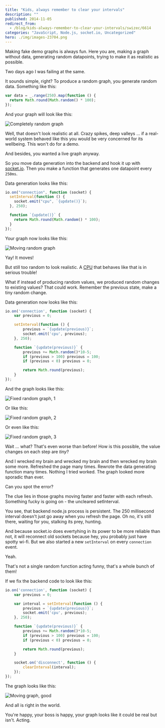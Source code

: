 ```yaml
---
title: "Kids, always remember to clear your intervals"
description: ""
published: 2014-11-05
redirect_from:
  - /blog/kids-always-remember-to-clear-your-intervals/swizec/6614
categories: "JavaScript, Node.js, socket.io, Uncategorized"
hero: ./img/images-23704.png
---
```


Making fake demo graphs is always fun. Here you are, making a graph without data, generating random datapoints, trying to make it as realistic as possible.

Two days ago I was failing at the same.

It sounds simple, right? To produce a random graph, you generate random data. Something like this:

```javascript
var data = _.range(250).map(function () {
  return Math.round(Math.random() * 100);
});
```

And your graph will look like this:

![Completely random graph](./img/images-23704.png)

Well, that doesn't look realistic at all. Crazy spikes, deep valleys ... if a real-world system behaved like this you would be very concerned for its wellbeing. This won't do for a demo.

And besides, you wanted a live graph anyway.

So you move data generation into the backend and hook it up with [socket.io](http://socket.io/). Then you make a function that generates one datapoint every `250ms`.

Data generation looks like this:

```javascript
io.on("connection", function (socket) {
  setInterval(function () {
    socket.emit("cpu", `{update()}`);
  }, 250);

  function `{update()}` {
    return Math.round(Math.random() * 100);
  }
});
```

Your graph now looks like this:

![Moving random graph](./img/images-23705.gif)

Yay! It moves!

But still too random to look realistic. A [CPU](http://en.wikipedia.org/wiki/Central_processing_unit) that behaves like that is in serious trouble!

What if instead of producing random values, we produced random changes to existing values? That could work. Remember the previous state, make a tiny random change.

Data generation now looks like this:

```javascript
io.on('connection', function (socket) {
    var previous = 0;

    setInterval(function () {
        previous = `{update(previous)}`;
        socket.emit('cpu', previous);
    }, 250);

    function `{update(previous)}` {
        previous += Math.random()*10-5;
        if (previous > 100) previous = 100;
        if (previous < 0) previous = 0;

        return Math.round(previous);
    }
});
```

And the graph looks like this:

![Fixed random graph, 1](./img/images-23706.gif)

Or like this:

![Fixed random graph, 2](./img/images-23707.gif)

Or even like this:

![Fixed random graph, 3](./img/images-23708.gif)

Wait ... what? That's even worse than before! How is this possible, the value changes on each step are _tiny_?

And I wrecked my brain and wrecked my brain and then wrecked my brain some more. Refreshed the page many times. Rewrote the data generating function many times. Nothing I tried worked. The graph looked more sporadic than ever.

Can you spot the error?

The clue lies in those graphs moving faster and faster with each refresh. Something fucky is going on - the uncleared setInterval.

You see, that backend node.js process is persistent. The 250 millisecond interval doesn't just go away when you refresh the page. Oh no, it's still there, waiting for you, stalking its prey, hunting.

And because socket.io does evertyhing in its power to be more reliable than not, it will reconnect old sockets because hey, you probably just have spotty wi-fi. But we also started a new `setInterval` on every `connection` event.

Yeah.

That's not a single random function acting funny, that's a whole bunch of them!

If we fix the backend code to look like this:

```javascript
io.on('connection', function (socket) {
    var previous = 0;

    var interval = setInterval(function () {
        previous = `{update(previous)}`;
        socket.emit('cpu', previous);
    }, 250);

    function `{update(previous)}` {
        previous += Math.random()*10-5;
        if (previous > 100) previous = 100;
        if (previous < 0) previous = 0;

        return Math.round(previous);
    }

    socket.on('disconnect', function () {
        clearInterval(interval);
    });
});
```

The graph looks like this:

![Moving graph, good](./img/images-23710.gif)

And all is right in the world.

You're happy, your boss is happy, your graph looks like it could be real but isn't. Acting.
